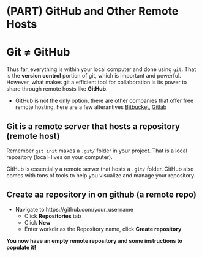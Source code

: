 # (PART) GitHub and Other Remote Hosts {-}

# Git $\ne$ GitHub

Thus far, everything is within your local computer and done using `git`. That is the **version control** portion of git, which is important and powerful. However, what makes git a efficient tool for collaboration is its power to share through remote hosts like **GitHub**.

* GitHub is not the only option, there are other companies that offer free remote hosting, here are a few alterantives [Bitbucket](https://bitbucket.org/), [Gitlab](https://gitlab.com/)

## Git is a remote server that hosts a repository (remote host)

Remember `git init` makes a `.git/` folder in your project. That is a local repository (local=lives on your computer).

GitHub is essentially a remote server that hosts a `.git/` folder. 
GitHub also comes with tons of tools to help you visualize and manage your repository.

## Create aa repository in on github (a remote repo)

* Navigate to https://github.com/your_username
	+ Click **Repositories** tab
	+ Click **New**
	+ Enter workdir as the Repository name, click **Create repository**

**You now have an empty remote repository and some instructions to populate it!**